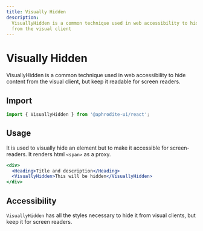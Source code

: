 ```yaml
---
title: Visually Hidden
description:
  VisuallyHidden is a common technique used in web accessibility to hide content
  from the visual client
---
```


# Visually Hidden

VisuallyHidden is a common technique used in web accessibility to hide content
from the visual client, but keep it readable for screen readers.

## Import

```js
import { VisuallyHidden } from '@aphrodite-ui/react';
```

## Usage

It is used to visually hide an element but to make it accessible for
screen-readers. It renders html `<span>` as a proxy.

```jsx
<div>
  <Heading>Title and description</Heading>
  <VisuallyHidden>This will be hidden</VisuallyHidden>
</div>
```

## Accessibility

`VisuallyHidden` has all the styles necessary to hide it from visual clients,
but keep it for screen readers.

